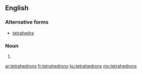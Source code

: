 ==English==

===Alternative forms===
* [[tetrahedra]]

===Noun===
{{head|en|plural}}

# {{plural of|tetrahedron|lang=en|nocat=1}}

[[ar:tetrahedrons]]
[[fr:tetrahedrons]]
[[ku:tetrahedrons]]
[[my:tetrahedrons]]